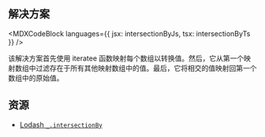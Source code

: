 

## 解决方案

<MDXCodeBlock languages={{ jsx: intersectionByJs, tsx: intersectionByTs }} />

该解决方案首先使用 iteratee 函数映射每个数组以转换值。然后，它从第一个映射数组中过滤存在于所有其他映射数组中的值。最后，它将相交的值映射回第一个数组中的原始值。

## 资源

* [Lodash `_.intersectionBy`](https://lodash.com/docs/#intersectionBy)
